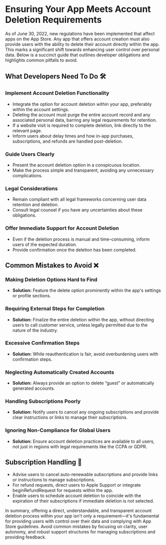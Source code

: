 # Ensuring Your App Meets Account Deletion Requirements

As of June 30, 2022, new regulations have been implemented that affect apps on
the App Store. Any app that offers account creation must also provide users with
the ability to delete their account directly within the app. This marks a
significant shift towards enhancing user control over personal data. Below is a
succinct guide that outlines developer obligations and highlights common
pitfalls to avoid.

## What Developers Need To Do 🛠️

### Implement Account Deletion Functionality

- Integrate the option for account deletion within your app, preferably within
  the account settings.
- Deleting the account must purge the entire account record and any associated
  personal data, barring any legal requirements for retention.
- If a website visit is required to complete deletion, link directly to the
  relevant page.
- Inform users about delay times and how in-app purchases, subscriptions, and
  refunds are handled post-deletion.

### Guide Users Clearly

- Present the account deletion option in a conspicuous location.
- Make the process simple and transparent, avoiding any unnecessary
  complications.

### Legal Considerations

- Remain compliant with all legal frameworks concerning user data retention and
  deletion.
- Consult legal counsel if you have any uncertainties about these obligations.

### Offer Immediate Support for Account Deletion

- Even if the deletion process is manual and time-consuming, inform users of the
  expected duration.
- Provide confirmation once the deletion has been completed.

## Common Mistakes to Avoid ❌

### Making Deletion Options Hard to Find

- **Solution:** Feature the delete option prominently within the app's settings or
  profile sections.

### Requiring External Steps for Completion

- **Solution:** Finalize the entire deletion within the app, without directing users
  to call customer service, unless legally permitted due to the nature of the
  industry.

### Excessive Confirmation Steps

- **Solution:** While reauthentication is fair, avoid overburdening users with
  confirmation steps.

### Neglecting Automatically Created Accounts

- **Solution:** Always provide an option to delete “guest” or automatically
  generated accounts.

### Handling Subscriptions Poorly

- **Solution:** Notify users to cancel any ongoing subscriptions and provide clear
  instructions or links to manage their subscriptions.

### Ignoring Non-Compliance for Global Users

- **Solution:** Ensure account deletion practices are available to all users, not
  just in regions with legal requirements like the CCPA or GDPR.

## Subscription Handling 🧾

- Advise users to cancel auto-renewable subscriptions and provide links or
  instructions to manage subscriptions.
- For refund requests, direct users to Apple Support or integrate
  beginRefundRequest for requests within the app.
- Enable users to schedule account deletion to coincide with the expiration of
  their subscriptions if immediate deletion is not selected.

In summary, offering a direct, understandable, and transparent account deletion
process within your app isn't only a requirement—it's fundamental for providing
users with control over their data and complying with App Store guidelines.
Avoid common mistakes by focusing on clarity, user autonomy, and robust support
structures for managing subscriptions and providing feedback.
